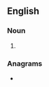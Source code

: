 {{also|yocto-metres}}
==English==

===Noun===
{{head|en|noun plural form}}

# {{plural of|yoctometre|lang=en}}

===Anagrams===
* {{anagrams|en|a=ceemoorstty|yoctometers}}